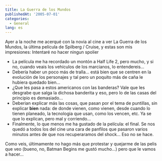 ```yaml
---
title: La Guerra de los Mundos
publishedAt: '2005-07-01'
categories:
  - General
lang: es
---
```


Ayer a la noche me acerqué con la novia al cine a ver La Guerra de los Mundos, la última película de Spilberg / Cruise, y estas son mis impresiones: Intentaré no hacer ningun spolier

- La película me ha recordado un montón a Half Life 2, pero mucho, y si no, cuando veais los vehículos de los marcianos, lo entendereis...
- Debería haber un poco más de tralla... está bien que se centren en la evolución de los personajes y tal pero un poquito más de caña le hubiera quedado bien...
- ¿Que les pasa a estos americanos con las banderas? Vale que les desgrabe que salga la dichosa banderita y eso, pero lo de las casas del principio es demasiado...
- Deberian explicar más las cosas, que pasan por el tema de puntillas, sin explicar **bien** nada: de donde vienen, como vienen, desde cuando lo tienen planeado, la tecnologia que usan, como los vencen, etc. Ya se que lo explican, pero mal y corriendo...
- Finalmente, lo que menos me ha gustado de la película: el final. Se nos quedó a todos los del cine una cara de panfilos que pasaron varios minutos antes de que nos recuperaramos del shock... Eso no se hace.

Como veis, últimamente no hago más que protestar y quejarme de las pelis que veo (bueno, no, Batman Begins me gustó mucho...) pero que le vamos a hacer...
